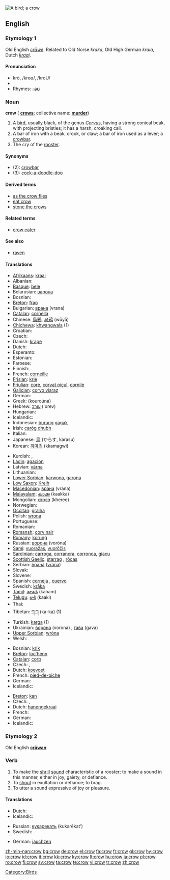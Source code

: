 {{see|Crow}}
[[Image:Corvus brachyrhynchos 2.jpg|thumb|A bird; a crow]]
{{wikipedia}}
==English==

===Etymology 1===
Old English ''[[crāwe]]''. Related to Old Norse ''kraka'', Old High German ''kraia'', Dutch ''[[kraai]]''.

====Pronunciation====
{{rfc-level|check placement of Pronunciation}}
* krō, /kroʊ/, /kroU/
* {{audio|en-us-crow.ogg|Audio (US)}}
* Rhymes: [[Rhymes:English:-əʊ|-əʊ]]

===Noun===
'''crow''' ({{p}} '''[[crows]]'''; collective name: '''[[murder]]''')

# A [[bird]], usually black, of the genus ''[[Corvus]]'', having a strong conical beak, with projecting bristles; it has a harsh, croaking call.
# A bar of iron with a beak, crook, or claw; a bar of iron used as a lever; a [[crowbar]].
# The cry of the [[rooster]].

====Synonyms====
* (2): [[crowbar]]
* (3): [[cock-a-doodle-doo]]

====Derived terms====
* [[as the crow flies]]
* [[eat crow]]
* [[stone the crows]]

====Related terms====
* [[crow eater]]

====See also====
* [[raven]]

====Translations====
{{trans-top|the bird}}
* [[Afrikaans]]: [[kraai]]
* Albanian: {{t+|sq|sorrë|f|xs=Albanian}}
* [[Basque]]: [[bele]]
* Belarusian: [[варона]] {{f}}
* Bosnian: {{t-|bs|vrana|f}}
* [[Breton]]: [[frao]] {{f}}
* Bulgarian: [[врана]] (vrana) {{f}}
* [[Catalan]]: [[cornella]] {{f}}
* Chinese: [[烏鴉]], [[乌鸦]] (wūyā)
* [[Chichewa]]: [[khwangwala]] (1)
* Croatian: {{t-|hr|vrana|f}}
* Czech: {{t+|cs|vrána|f}}
* Danish: [[krage]] {{g|Danish}}
* Dutch: {{t+|nl|kraai|m}}
* Esperanto: {{t|eo|korniko|xs=Esperanto}}
* Estonian: {{t+|et|vares}}
* Faroese: {{t-|fo|kráka|f|xs=Faroese}}
* Finnish: {{t+|fi|varis}}
* French: [[corneille]] {{f}}
* [[Frisian]]: [[krie]] {{g|Frisian}}
* [[Friulian]]: [[çore]], [[corvat piçul]], [[cornile]]
* [[Galician]]: [[corvo viaraz]] {{m}}
* German: {{t+|de|Krähe|f}}
* Greek: {{t|el|κουρούνα|f|sc=Grek}} (kouroúna)
* Hebrew: [[עורב]] ('orev) {{m}}
* Hungarian: {{t+|hu|varjú}}
* Icelandic: {{t+|is|kráka|f}}
* Indonesian: [[burung]] [[gagak]]
* Irish: [[caróg dhubh]] {{f}}
* Italian: {{t|it|cornacchia|f}}
* Japanese: [[烏]] (からす, karasu)
* Korean: [[까마귀]] (kkamagwi)
{{trans-mid}}
* Kurdish: {{KUchar|[[قه‌ل]]}}, {{KUchar|[[قه‌له‌ڕه‌ش]]}}
* [[Ladin]]: [[agacion]]
* Latvian: [[vārna]] {{f}}
* Lithuanian: {{t-|lt|varna|f|xs=Lithuanian}}
* [[Lower Sorbian]]: [[karwona]], [[garona]]
* [[Low Saxon]]: [[Kreih]] {{f}}
* [[Macedonian]]: [[врана]] (vrana) {{f}}
* [[Malayalam]]: [[കാക്ക]] (kaakka)
* Mongolian: [[хэрээ]] (kheree)
* Norwegian: {{t|no|kråke|f}}
* [[Occitan]]: [[gralha]] {{f}}
* Polish: [[wrona]] {{f}}
* Portuguese: {{t+|pt|corvo|m}}
* Romanian: {{t+|ro|cioară|f}}
* [[Romansh]]: [[corv nair]]
* [[Romany]]: [[korung]] {{m}}
* Russian: [[ворона]] (voróna) {{f}}
* [[Sami]]: [[vuoražas]], [[vuorččis]]
* [[Sardinian]]: [[carroga]], [[corrancra]], [[corronca]], [[giacu]]
* [[Scottish Gaelic]]: [[starrag]] {{f}}, [[ròcas]] {{m}}
* Serbian: [[врана]] ([[vrana]]) {{f}}
* Slovak: {{t-|sk|vrana|f}}
* Slovene: {{t+|sl|vrana|f}}
* Spanish: [[corneja]] {{f}}, [[cuervo]] {{m}}
* Swedish: [[kråka]] {{c}}
* [[Tamil]]: [[காகம்]] (kāham)
* [[Telugu]]: [[కాకి]] (kaaki)
* Thai: {{t-|th|กา|sc=THchar|xs=Thai}}
* Tibetan: [[ཀ་ཀ]] (ka-ka) (1)
* Turkish: [[karga]] (1)
* Ukrainian: [[ворона]] (vorona) {{f}}, [[гава]] (gava) {{f}}
* [[Upper Sorbian]]: [[wróna]] {{f}}
* Welsh: {{t-|cy|brân|f|xs=Welsh}}
{{trans-bottom}}

{{trans-top|bar of iron}}
* Bosnian: [[krik]]
* [[Breton]]: [[loc'henn]] {{f}}
* [[Catalan]]: [[corb]] {{m}}
* Czech: {{t|cs|páčidlo|n}}, {{t|cs|sochor|m}}
* Dutch: [[koevoet]]
* French: [[pied-de-biche]] {{m}}
* German: {{t|de|Brecheisen|n}}
* Icelandic: {{t-|is|kúbein|n}}
{{trans-mid}}
{{trans-bottom}}

{{trans-top|cry of the rooster}}
* [[Breton]]: [[kan]] {{m}}
* Czech: {{t|cs|kokrhání|n}}, {{t|cs|zakokrhání|n}}
* Dutch: [[hanengekraai]]
* French: {{t+|fr|chant|m}}
* German: {{t|de|Krähen|n}}
* Icelandic: {{t|is|hanagal|n}}
{{trans-mid}}
{{trans-bottom}}

===Etymology 2===
Old English '''[[crāwan]]'''

===Verb===
{{en-verb|crows|crowing|crowed}}

# To make the [[shrill]] [[sound]] characteristic of a rooster; to make a sound in this manner, either in joy, gaiety, or defiance.
# To [[shout]] in exultation or defiance; to brag.
# To utter a sound expressive of joy or pleasure.

====Translations====
{{trans-top|To make the sound of a rooster}}
* Dutch: {{t+|nl|kraaien}}
* Icelandic: {{t-|is|gala}}
{{trans-mid}}
* Russian: [[кукарекать]] (kukarékat’)
* Swedish: {{t+|sv|gala}}
{{trans-bottom}}

{{trans-top|To shout or brag}}
{{trans-mid}}
{{trans-bottom}}

{{trans-top|To utter a sound of joy}}
* German: [[jauchzen]]
{{trans-mid}}
{{trans-bottom}}

[[Category:Birds]]

[[zh-min-nan:crow]]
[[bg:crow]]
[[de:crow]]
[[el:crow]]
[[fa:crow]]
[[fr:crow]]
[[gl:crow]]
[[hy:crow]]
[[io:crow]]
[[id:crow]]
[[it:crow]]
[[kk:crow]]
[[ky:crow]]
[[lt:crow]]
[[hu:crow]]
[[ja:crow]]
[[pl:crow]]
[[ro:crow]]
[[fi:crow]]
[[sv:crow]]
[[ta:crow]]
[[te:crow]]
[[vi:crow]]
[[tr:crow]]
[[zh:crow]]